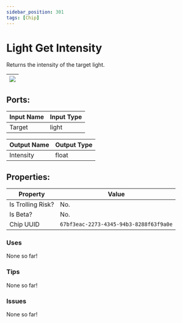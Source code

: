 ```yaml
---
sidebar_position: 301
tags: [Chip]
---
```


# Light Get Intensity


Returns the intensity of the target light.

| ![](https://images-ext-2.discordapp.net/external/MPmIaQzlEPmgGWlgi-WxBBXt0Bjv_zWPkg1y1f_sy3s/https/www.recroomcircuits.com/image/circuit/absolute-value?width=206&height=108) |
|-----|

## Ports:

| Input Name | Input Type |
|-----------|-----------|
| Target | light |

| Output Name | Output Type |
|-----------|-----------|
| Intensity | float |

## Properties:

| Property  | Value |
|-------------------|-----------|
| Is Trolling Risk? | No. |
| Is Beta? | No. |
| Chip UUID | `67bf3eac-2273-4345-94b3-8288f63f9a0e` |

### Uses

None so far!

### Tips

None so far!

### Issues

None so far!